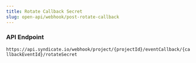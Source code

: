 ```yaml
---
title: Rotate Callback Secret
slug: open-api/webhook/post-rotate-callback
---
```



### API Endpoint

`https://api.syndicate.io/webhook/project/{projectId}/eventCallback/{callbackEventId}/rotateSecret`
